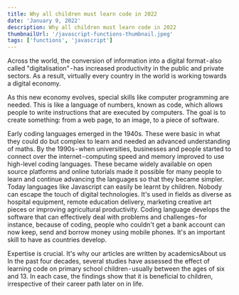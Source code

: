 ```yaml
---
title: Why all children must learn code in 2022
date: 'January 9, 2022'
description: Why all children must learn code in 2022
thumbnailUrl: '/javascript-functions-thumbnail.jpeg'
tags: ['functions', 'javascript']
---
```


<div className="text-base text-gray-700 antialiased dark:text-gray-200 transition-all" >

Across the world, the conversion of information into a digital format - also called "digitalisation" - has increased productivity in the public and private sectors. As a result, virtually every country in the world is working towards a digital economy.

As this new economy evolves, special skills like computer programming are needed. This is like a language of numbers, known as code, which allows people to write instructions that are executed by computers. The goal is to create something: from a web page, to an image, to a piece of software.

Early coding languages emerged in the 1940s. These were basic in what they could do but complex to learn and needed an advanced understanding of maths. By the 1990s - when universities, businesses and people started to connect over the internet - computing speed and memory improved to use high-level coding languages. These became widely available on open source platforms and online tutorials made it possible for many people to learn and continue advancing the languages so that they became simpler. Today languages like Javascript can easily be learnt by children.
Nobody can escape the touch of digital technologies. It's used in fields as diverse as hospital equipment, remote education delivery, marketing creative art pieces or improving agricultural productivity. Coding language develops the software that can effectively deal with problems and challenges - for instance, because of coding, people who couldn't get a bank account can now keep, send and borrow money using mobile phones. It's an important skill to have as countries develop.

Expertise is crucial. It's why our articles are written by academicsAbout us
In the past four decades, several studies have assessed the effect of learning code on primary school children - usually between the ages of six and 13. In each case, the findings show that it is beneficial to children, irrespective of their career path later on in life.

</div>
